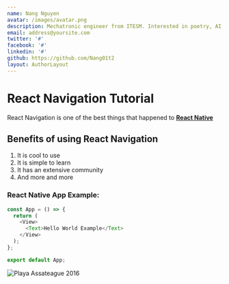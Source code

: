 ```yaml
---
name: Nang Nguyen
avatar: /images/avatar.png
description: Mechatronic engineer from ITESM. Interested in poetry, AI, programming, math, space, robots and cooking.
email: address@yoursite.com
twitter: '#'
facebook: '#'
linkedin: '#'
github: https://github.com/Nang01t2
layout: AuthorLayout
---
```


# React Navigation Tutorial

React Navigation is one of the best things that happened to [**React Native**](https://reactnative.org)

## Benefits of using React Navigation

1. It is cool to use
2. It is simple to learn
3. It has an extensive community
4. And more and more


### React Native App Example:

```js
const App = () => {
  return (
    <View>
      <Text>Hello World Example</Text>
    </View>
  );
};

export default App;
```

<Image
  alt="Playa Assateague 2016"
  src="/images/FotoBio.webp"
  width={1920}
  height={1280}
/>
